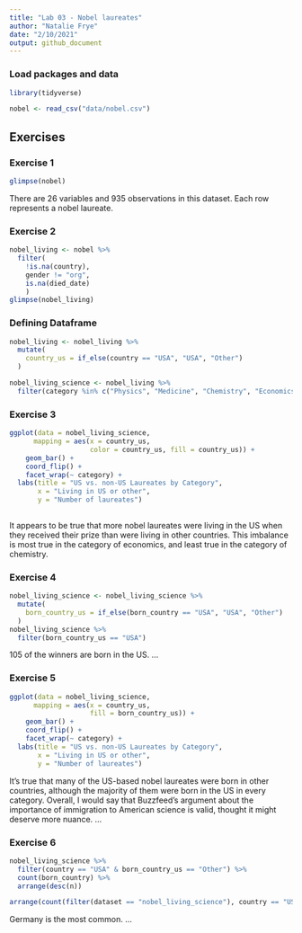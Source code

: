 ```yaml
---
title: "Lab 03 - Nobel laureates"
author: "Natalie Frye"
date: "2/10/2021"
output: github_document
---
```


### Load packages and data

```r
library(tidyverse) 
```

```r
nobel <- read_csv("data/nobel.csv")
```

## Exercises

### Exercise 1

```r
glimpse(nobel)
```

There are 26 variables and 935 observations in this dataset. Each row represents a nobel laureate. 

### Exercise 2

```r
nobel_living <- nobel %>%
  filter(
    !is.na(country),
    gender != "org",
    is.na(died_date)
    )
glimpse(nobel_living)
```

### Defining Dataframe

```r
nobel_living <- nobel_living %>%
  mutate(
    country_us = if_else(country == "USA", "USA", "Other")
  ) 
```

```r
nobel_living_science <- nobel_living %>%
  filter(category %in% c("Physics", "Medicine", "Chemistry", "Economics"))
```
### Exercise 3
```r
ggplot(data = nobel_living_science, 
      mapping = aes(x = country_us,
                    color = country_us, fill = country_us)) +
    geom_bar() +
    coord_flip() +
    facet_wrap(~ category) +
  labs(title = "US vs. non-US Laureates by Category", 
       x = "Living in US or other",
       y = "Number of laureates") 
  
```

It appears to be true that more nobel laureates were living in the US when they received their prize than were living in other countries. This imbalance is most true in the category of economics, and least true in the category of chemistry.

### Exercise 4
```r
nobel_living_science <- nobel_living_science %>%
  mutate(
    born_country_us = if_else(born_country == "USA", "USA", "Other")
  ) 
nobel_living_science %>%
  filter(born_country_us == "USA")
```

105 of the winners are born in the US.
...

### Exercise 5
```r
ggplot(data = nobel_living_science, 
      mapping = aes(x = country_us,
                    fill = born_country_us)) +
    geom_bar() +
    coord_flip() +
    facet_wrap(~ category) +
  labs(title = "US vs. non-US Laureates by Category", 
       x = "Living in US or other",
       y = "Number of laureates") 
```

It's true that many of the US-based nobel laureates were born in other countries, although the majority of them were born in the US in every category. Overall, I would say that Buzzfeed's argument about the importance of immigration to American science is valid, thought it might deserve more nuance. 
...

### Exercise 6
```r
nobel_living_science %>%
  filter(country == "USA" & born_country_us == "Other") %>%
  count(born_country) %>%
  arrange(desc(n))
```

```r
arrange(count(filter(dataset == "nobel_living_science"), country == "USA" & born_country_us == "Other"), born_country) desc(n)
```

Germany is the most common.
...
